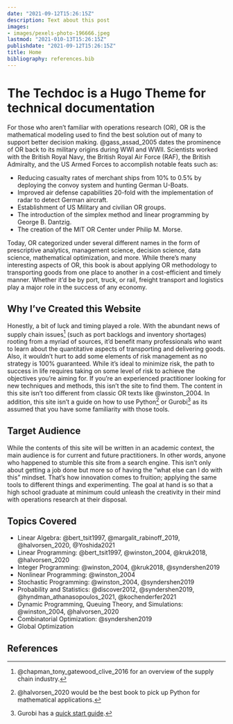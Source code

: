 ```yaml
---
date: "2021-09-12T15:26:15Z"
description: Text about this post
images:
- images/pexels-photo-196666.jpeg
lastmod: "2021-010-13T15:26:15Z"
publishdate: "2021-09-12T15:26:15Z"
title: Home
bibliography: references.bib
---
```


# The Techdoc is a Hugo Theme for technical documentation

For those who aren't familiar with operations research (OR), OR is the mathematical
modeling used to find the best solution out of many to support better decision
making. @gass_assad_2005 dates the prominence of OR back to its military origins 
during WWI and WWII. Scientists worked with the British Royal Navy, the 
British Royal Air Force (RAF), the British Admiralty, and the US Armed Forces to 
accomplish notable feats such as:

* Reducing casualty rates of merchant ships from 10% to 0.5% by deploying the 
convoy system and hunting German U-Boats.
* Improved air defense capabilities 20-fold with the implementation of radar 
to detect German aircraft.
* Establishment of US Military and civilian OR groups.
* The introduction of the simplex method and linear programming by George B. Dantzig.
* The creation of the MIT OR Center under Philip M. Morse.

Today, OR categorized under several different names in the form of prescriptive
analytics, management science, decision science, data science, mathematical
optimization, and more. While there's many interesting aspects of OR, this book is 
about applying OR methodology to transporting goods from one place to another
in a cost-efficient and timely manner. Whether it'd be by port, truck, or rail, 
freight transport and logistics play a major role in the success of any economy.

## Why I've Created this Website

Honestly, a bit of luck and timing played a role. With the abundant news of
supply chain issues[^1] (such as port backlogs and inventory shortages) rooting 
from a myriad of sources, it'd benefit many professionals who want to learn about 
the quantitative aspects of transporting and delivering goods. Also, it wouldn't 
hurt to add some elements of risk management as no strategy is 100% guaranteed. 
While it's ideal to minimize risk, the path to success in life requires taking 
on some level of risk to achieve the objectives you're aiming for. If you're an 
experienced practitioner looking for new techniques and methods, this isn't the 
site to find them. The content in this site isn't too different from classic OR 
texts like @winston_2004. In addition, this site isn't a guide on how to use 
Python[^2] or Gurobi[^3] as its assumed that you have some familiarity with those 
tools. 

[^1]: @chapman_tony_gatewood_clive_2016 for an overview of the supply chain industry.

[^2]: @halvorsen_2020 would be the best book to pick up Python for mathematical applications.

[^3]: Gurobi has a [quick start guide](Gurobi Optimizer Quick Start Guide V9.0.pdf).

## Target Audience

While the contents of this site will be written in an academic context, the 
main audience is for current and future practitioners. In other words, anyone
who happened to stumble this site from a search engine. This isn't only about 
getting a job done but more so of having the "what else can I do with this" mindset. 
That's how innovation comes to fruition; applying the same tools to different
things and experimenting. The goal at hand is so that a high school graduate at
minimum could unleash the creativity in their mind with operations research at 
their disposal.

## Topics Covered

* Linear Algebra: @bert_tsit1997, @margalit_rabinoff_2019, @halvorsen_2020, @Yoshida2021
* Linear Programming: @bert_tsit1997, @winston_2004, @kruk2018, @halvorsen_2020
* Integer Programming: @winston_2004, @kruk2018, @syndershen2019
* Nonlinear Programming: @winston_2004
* Stochastic Programming: @winston_2004, @syndershen2019
* Probability and Statistics: @discover2012, @syndershen2019, @hyndman_athanasopoulos_2021, @kochenderfer2021
* Dynamic Programming, Queuing Theory, and Simulations: @winston_2004, @halvorsen_2020
* Combinatorial Optimization: @syndershen2019
* Global Optimization

## References